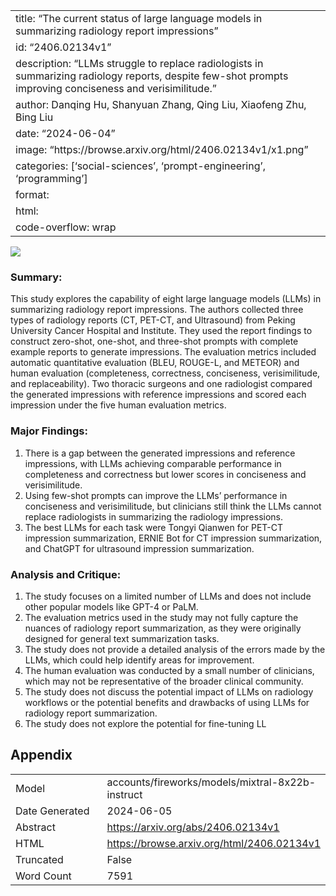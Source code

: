
---
title: "The current status of large language models in summarizing radiology report impressions"
id: "2406.02134v1"
description: "LLMs struggle to replace radiologists in summarizing radiology reports, despite few-shot prompts improving conciseness and verisimilitude."
author: Danqing Hu, Shanyuan Zhang, Qing Liu, Xiaofeng Zhu, Bing Liu
date: "2024-06-04"
image: "https://browse.arxiv.org/html/2406.02134v1/x1.png"
categories: ['social-sciences', 'prompt-engineering', 'programming']
format:
  html:
    code-overflow: wrap
---

![](https://browse.arxiv.org/html/2406.02134v1/x1.png)

### Summary:

This study explores the capability of eight large language models (LLMs) in summarizing radiology report impressions. The authors collected three types of radiology reports (CT, PET-CT, and Ultrasound) from Peking University Cancer Hospital and Institute. They used the report findings to construct zero-shot, one-shot, and three-shot prompts with complete example reports to generate impressions. The evaluation metrics included automatic quantitative evaluation (BLEU, ROUGE-L, and METEOR) and human evaluation (completeness, correctness, conciseness, verisimilitude, and replaceability). Two thoracic surgeons and one radiologist compared the generated impressions with reference impressions and scored each impression under the five human evaluation metrics.

### Major Findings:

1. There is a gap between the generated impressions and reference impressions, with LLMs achieving comparable performance in completeness and correctness but lower scores in conciseness and verisimilitude.
2. Using few-shot prompts can improve the LLMs' performance in conciseness and verisimilitude, but clinicians still think the LLMs cannot replace radiologists in summarizing the radiology impressions.
3. The best LLMs for each task were Tongyi Qianwen for PET-CT impression summarization, ERNIE Bot for CT impression summarization, and ChatGPT for ultrasound impression summarization.

### Analysis and Critique:

1. The study focuses on a limited number of LLMs and does not include other popular models like GPT-4 or PaLM.
2. The evaluation metrics used in the study may not fully capture the nuances of radiology report summarization, as they were originally designed for general text summarization tasks.
3. The study does not provide a detailed analysis of the errors made by the LLMs, which could help identify areas for improvement.
4. The human evaluation was conducted by a small number of clinicians, which may not be representative of the broader clinical community.
5. The study does not discuss the potential impact of LLMs on radiology workflows or the potential benefits and drawbacks of using LLMs for radiology report summarization.
6. The study does not explore the potential for fine-tuning LL

## Appendix

|          |          |
|----------|----------|
| Model     | accounts/fireworks/models/mixtral-8x22b-instruct       |
| Date Generated     | 2024-06-05       |
| Abstract | [https://arxiv.org/abs/2406.02134v1](https://arxiv.org/abs/2406.02134v1)        |
| HTML     | [https://browse.arxiv.org/html/2406.02134v1](https://browse.arxiv.org/html/2406.02134v1)       |
| Truncated       | False       |
| Word Count       | 7591       |